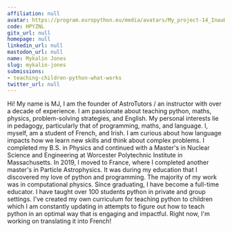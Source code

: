 ```yaml
---
affiliation: null
avatar: https://program.europython.eu/media/avatars/My_project-14_InauHaY.jpg
code: HPYZNL
gitx_url: null
homepage: null
linkedin_url: null
mastodon_url: null
name: Mykalin Jones
slug: mykalin-jones
submissions:
- teaching-children-python-what-works
twitter_url: null
---
```


Hi! My name is MJ, I am the founder of AstroTutors / an instructor with over a decade of experience. I am passionate about teaching python, maths, physics, problem-solving strategies, and English. My personal interests lie in pedagogy, particularly that of programming, maths, and language. I, myself, am a student of French, and Irish. I am curious about how language impacts how we learn new skills and think about complex problems.
I completed my B.S. in Physics and continued with a Master's in Nuclear Science and Engineering at Worcester Polytechnic Institute in Massachusetts. In 2019, I moved to France, where I completed another master's in Particle Astrophysics. It was during my education that I discovered my love of python and programming. The majority of my work was in computational physics.
Since graduating, I have become a full-time educator. I have taught over 100 students python in private and group settings. I've created my own curriculum for teaching python to children which I am constantly updating in attempts to figure out how to teach python in an optimal way that is engaging and impactful. Right now, I'm working on translating it into French!
